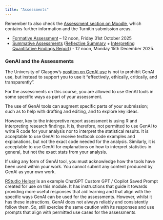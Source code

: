 ```yaml
---
title: "Assessments"
---
```


Remember to also check the [Assessment section on Moodle](https://moodle.gla.ac.uk/course/section.php?id=746339), which contains further information and the Turnitin submission areas.

::: {.callout-important title="Deadlines"}
- [Formative Assessment](formative.qmd) – 12 noon, Friday 31st October 2025
- [Summative Assessments](summative.qmd) ([Reflective Summary](summative.qmd#reflective-course-summary) + [Interpreting Quantitative Findings Report](summative.qmd#interpreting-quantitative-findings-report)) - 12 noon, Monday 15th December 2025.
:::

### GenAI and the Assessments

The University of Glasgow's [position on GenAI use](https://www.gla.ac.uk/myglasgow/sld/ai/) is not to prohibit GenAI use, but instead to support you to use it "effectively, ethically, critically, and transparently".

For the assessments on this course, you are allowed to use GenAI tools in some specific ways as part of your assessment.

The use of GenAI tools can augment specific parts of your submission; such as to help with drafting and editing, and to explore key ideas.

However, key to the interpretive report assessment is using R and interpreting research findings. It is, therefore, not permitted to use GenAI to write R code for your analysis nor to interpret the statistical results. It is acceptable to use GenAI to receive textbook code examples and explanations, but not the exact code needed for the analysis. Similarly, it is acceptable to use GenAI for explanations on how to interpret statistics in general, but not the exact stats from your analysis.

If using any form of GenAI tool, you must acknowledge how the tools have been used within your work. You cannot submit any content produced by GenAI as your own work.

[RStudio Helper](../help/rstudio_helper.qmd) is an example ChatGPT Custom GPT / Copilot Saved Prompt created for use on this module. It has instructions that guide it towards providing more useful responses that aid learning and that align with the specific ways GenAI can be used for the assessments. However, whilst it has these instructions, GenAI does not always reliably and consistently follow them. So, still exercise the same caution with its responses and use prompts that align with permitted use cases for the assessments.

